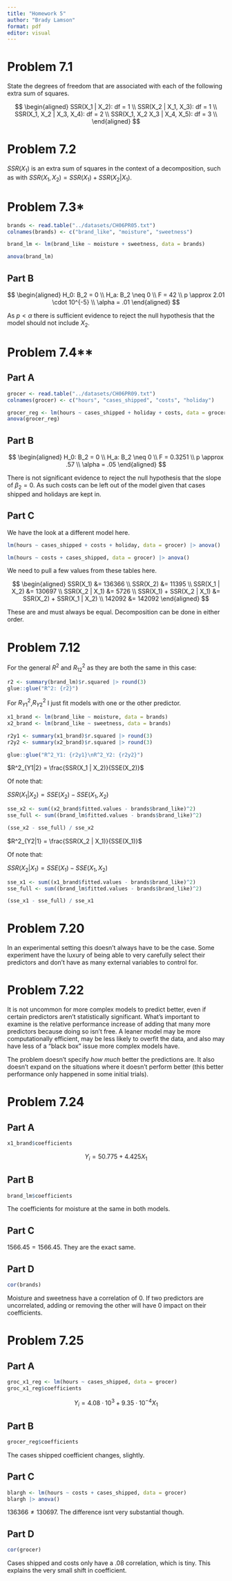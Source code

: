 ```yaml
---
title: "Homework 5"
author: "Brady Lamson"
format: pdf
editor: visual
---
```


# Problem 7.1

State the degrees of freedom that are associated with each of the following extra sum of squares.

$$
\begin{aligned}
SSR(X_1 | X_2): df = 1 \\
SSR(X_2 | X_1, X_3): df = 1 \\
SSR(X_1, X_2 | X_3, X_4): df = 2 \\
SSR(X_1, X_2 X_3 | X_4, X_5): df = 3 \\
\end{aligned}
$$


# Problem 7.2

$SSR(X_1)$ is an extra sum of squares in the context of a decomposition, such as with $SSR(X_1, X_2) = SSR(X_1) + SSR(X_2 | X_1)$. 

# Problem 7.3*

```r
brands <- read.table("../datasets/CH06PR05.txt")
colnames(brands) <- c("brand_like", "moisture", "sweetness")

brand_lm <- lm(brand_like ~ moisture + sweetness, data = brands)

anova(brand_lm)
```

## Part B

$$
\begin{aligned}
H_0: B_2 = 0 \\
H_a: B_2 \neq 0 \\
F = 42 \\
p \approx 2.01 \cdot 10^{-5} \\
\alpha = .01
\end{aligned}
$$

As $p < \alpha$ there is sufficient evidence to reject the null hypothesis that the model should not include $X_2$.

# Problem 7.4**

## Part A

```r
grocer <- read.table("../datasets/CH06PR09.txt")
colnames(grocer) <- c("hours", "cases_shipped", "costs", "holiday")

grocer_reg <- lm(hours ~ cases_shipped + holiday + costs, data = grocer)
anova(grocer_reg)
```

## Part B

$$
\begin{aligned}
H_0: B_2 = 0 \\
H_a: B_2 \neq 0 \\
F = 0.3251 \\
p \approx .57 \\
\alpha = .05
\end{aligned}
$$

There is not significant evidence to reject the null hypothesis that the slope of $\beta_2 = 0$. As such costs can be left out of the model given that cases shipped and holidays are kept in.

## Part C

We have the look at a different model here.

```r
lm(hours ~ cases_shipped + costs + holiday, data = grocer) |> anova()
```

```r
lm(hours ~ costs + cases_shipped, data = grocer) |> anova()
```

We need to pull a few values from these tables here. 

$$
\begin{aligned}
SSR(X_1) &= 136366 \\
SSR(X_2) &= 11395 \\
SSR(X_1 | X_2) &= 130697 \\
SSR(X_2 | X_1) &= 5726 \\
SSR(X_1) + SSR(X_2 | X_1) &= SSR(X_2) + SSR(X_1 | X_2) \\
142092 &= 142092
\end{aligned}
$$

These are and must always be equal. Decomposition can be done in either order. 

# Problem 7.12

For the general $R^2$ and $R^2_{12}$ as they are both the same in this case:

```r
r2 <- summary(brand_lm)$r.squared |> round(3)
glue::glue("R^2: {r2}")
```

For $R^2_{Y1}$,$R^2_{Y2}$ I just fit models with one or the other predictor.

```r
x1_brand <- lm(brand_like ~ moisture, data = brands)
x2_brand <- lm(brand_like ~ sweetness, data = brands)

r2y1 <- summary(x1_brand)$r.squared |> round(3)
r2y2 <- summary(x2_brand)$r.squared |> round(3)

glue::glue("R^2_Y1: {r2y1}\nR^2_Y2: {r2y2}")
```

$R^2_{Y1|2} = \frac{SSR(X_1 | X_2)}{SSE(X_2)}$

Of note that:

$SSR(X_1 | X_2) = SSE(X_2) - SSE(X_1, X_2)$  

```r
sse_x2 <- sum((x2_brand$fitted.values - brands$brand_like)^2)
sse_full <- sum((brand_lm$fitted.values - brands$brand_like)^2)

(sse_x2 - sse_full) / sse_x2
```

$R^2_{Y2|1} = \frac{SSR(X_2 | X_1)}{SSE(X_1)}$

Of note that:

$SSR(X_2 | X_1) = SSE(X_1) - SSE(X_1, X_2)$  

```r
sse_x1 <- sum((x1_brand$fitted.values - brands$brand_like)^2)
sse_full <- sum((brand_lm$fitted.values - brands$brand_like)^2)

(sse_x1 - sse_full) / sse_x1
```

# Problem 7.20

In an experimental setting this doesn't always have to be the case. Some experiment have the luxury of being able to very carefully select their predictors and don't have as many external variables to control for.  

# Problem 7.22

It is not uncommon for more complex models to predict better, even if certain predictors aren't statistically significant. What's important to examine is the relative performance increase of adding that many more predictors because doing so isn't free. A leaner model may be more computationally efficient, may be less likely to overfit the data, and also may have less of a "black box" issue more complex models have. 

The problem doesn't specify *how much* better the predictions are. It also doesn't expand on the situations where it doesn't perform better (this better performance only happened in some initial trials). 

# Problem 7.24

## Part A

```r
x1_brand$coefficients
```

$$Y_i = 50.775 + 4.425X_{1}$$

## Part B

```r
brand_lm$coefficients
```

The coefficients for moisture at the same in both models. 

## Part C

$1566.45 = 1566.45$. They are the exact same. 

## Part D

```r
cor(brands)
```


Moisture and sweetness have a correlation of 0. If two predictors are uncorrelated, adding or removing the other will have 0 impact on their coefficients. 

# Problem 7.25

## Part A

```r
groc_x1_reg <- lm(hours ~ cases_shipped, data = grocer)
groc_x1_reg$coefficients
```

$$
Y_i = 4.08 \cdot 10^3 + 9.35 \cdot 10^{-4}X_1
$$

## Part B

```r
grocer_reg$coefficients
```

The cases shipped coefficient changes, slightly. 

## Part C

```r
blargh <- lm(hours ~ costs + cases_shipped, data = grocer)
blargh |> anova()
```


$136366 \neq 130697$. The difference isnt very substantial though.

## Part D

```r
cor(grocer)
```

Cases shipped and costs only have a .08 correlation, which is tiny. This explains the very small shift in coefficient. 